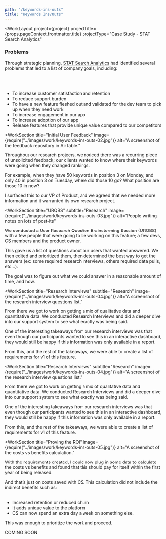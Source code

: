 ```yaml
---
path: "/keywords-ins-outs"
title: "Keywords Ins/Outs"
---
```





<WorkLayout
  project={project}
  projectTitle={props.pageContext.frontmatter.title}
  projectType="Case Study - STAT Search Analytics"
>
<SEO title={props.pageContext.frontmatter.title} />
<WorkIntro>
  <h3>Problems</h3>
  <p>
    Through strategic planning, <a href="https://getstat.com/" target="_blank" rel="noreferrer noopener">STAT Search Analytics</a> had identified several problems that led to a list of company goals, including:
  <br></br>
  <br></br>
  <ul>
    <li>To increase customer satisfaction and retention</li>
    <li>To reduce support burden</li>
    <li>To have a new feature fleshed out and validated for the dev team to pick up when they need work</li>
    <li>To increase engagement in our app</li>
    <li>To increase adoption of our app</li>
    <li>Release features that provide unique value compared to our competitors</li>
  </ul>
  </p>
</WorkIntro>

<WorkSection
  title="Initial User Feedback"
  image={require("../images/work/keywords-ins-outs-02.jpg")}
  alt="A screenshot of the feedback repository in AirTable."
>
  <p>
    Throughout our research projects, we noticed there was a recurring piece of unsolicited feedback; our clients wanted to know where their keywords were going when they changed rankings.
    </p>
  <p>
    For example, when they have 50 keywords in position 3 on Monday, and only 40 in position 3 on Tuesday, where did those 10 go? What position are those 10 in now?
  </p>
  <p>
    I surfaced this to our VP of Product, and we agreed that we needed more information and it warranted its own research project.
  </p>
</WorkSection>

<WorkSection
  title="URQBS"
  subtitle="Research"
  image={require("../images/work/keywords-ins-outs-03.jpg")}
  alt="People writing notes on lots of post-its"
>
  <p>
    We conducted a User Research Question Brainstorming Session (URQBS) with a few people that were going to be working on this feature; a few devs, CS members and the product owner.
  </p>
<p>
  This gave us a list of questions about our users that wanted answered. We then edited and prioritized them, then determined the best way to get the answers (ex: some required research interviews, others required data pulls, etc…). 
</p>
<p>
  The goal was to figure out what we could answer in a reasonable amount of time, and how.
</p>
</WorkSection>

<WorkSection
  title="Research Interviews"
  subtitle="Research"
  image={require("../images/work/keywords-ins-outs-04.jpg")}
  alt="A screenshot of the research interview questions list."
>
  <p>
    From there we got to work on getting a mix of qualitative data and quantitative data. We conducted Research Interviews and did a deeper dive into our support system to see what exactly was being said.
  </p>
<p>
   One of the interesting takeaways from our research interviews was that even though our participants wanted to see this in an interactive dashboard, they would still be happy if this information was only available in a report.
</p>
<p>
   From this, and the rest of the takeaways, we were able to create a list of requirements for v1 of this feature.
</p>
</WorkSection>

<WorkSection
  title="Research Interviews"
  subtitle="Research"
  image={require("../images/work/keywords-ins-outs-04.jpg")}
  alt="A screenshot of the research interview questions list."
>
  <p>
    From there we got to work on getting a mix of qualitative data and quantitative data. We conducted Research Interviews and did a deeper dive into our support system to see what exactly was being said.
  </p>
<p>
   One of the interesting takeaways from our research interviews was that even though our participants wanted to see this in an interactive dashboard, they would still be happy if this information was only available in a report.
</p>
<p>
   From this, and the rest of the takeaways, we were able to create a list of requirements for v1 of this feature.
</p>
</WorkSection>

<WorkSection
  title="Proving the ROI"
  image={require("../images/work/keywords-ins-outs-05.jpg")}
  alt="A screenshot of the costs vs benefits calculation."
>
  <p>
   With the requirements created, I could now plug in some data to calculate the costs vs benefits and found that this should pay for itself within the first year of being released.
  </p>
  <p>
    And that’s just on costs saved with CS. This calculation did not include the indirect benefits such as:
    <br></br>
  <ul>
    <li>Increased retention or reduced churn</li>
    <li>It adds unique value to the platform</li>
    <li>CS can now spend an extra day a week on something else.</li>
  </ul>
</p>
<p>
   This was enough to prioritize the work and proceed.
</p>
</WorkSection>

<NextSteps title="Outcome">
  <p>
    COMING SOON
  </p>
</NextSteps>

</WorkLayout>
